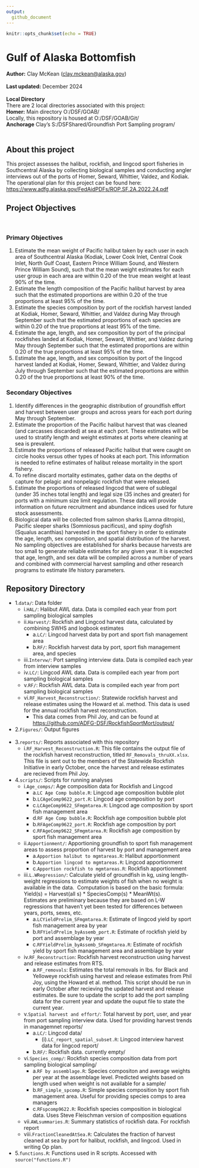 ```yaml
---
output:
  github_document
---
```

```r
knitr::opts_chunk$set(echo = TRUE)
```

# Gulf of Alaska Bottomfish
**Author:** Clay McKean (<clay.mckean@alaska.gov>)\
\
**Last updated:** December 2024\
\
**Local Directory** \
There are 2 local directories associated with this project:\
**Homer:** Main directory O:/DSF/GOAB/\
    Locally, this repository is housed at O:/DSF/GOAB/Git/\
**Anchorage** Clay's S:/DSFShared/Groundfish Port Sampling program/\
\

## About this project
This project assesses the halibut, rockfish, and lingcod sport fisheries in Southcentral Alaska by collecting biological
samples and conducting angler interviews out of the ports of Homer, Seward, Whittier, Valdez, and Kodiak.  
The operational plan for this project can be found here: <https://www.adfg.alaska.gov/FedAidPDFs/ROP.SF.2A.2022.24.pdf>
\

## Project Objectives
\

### Primary Objectives
1) Estimate the mean weight of Pacific halibut taken by each user in each area of Southcentral
Alaska (Kodiak, Lower Cook Inlet, Central Cook Inlet, North Gulf Coast, Eastern Prince
William Sound, and Western Prince William Sound), such that the mean weight estimates
for each user group in each area are within 0.20 of the true mean weight at least 90% of the
time.\
2) Estimate the length composition of the Pacific halibut harvest by area such that the
estimated proportions are within 0.20 of the true proportions at least 95% of the time.\
3) Estimate the species composition by port of the rockfish harvest landed at Kodiak, Homer,
Seward, Whittier, and Valdez during May through September such that the estimated
proportions of each species are within 0.20 of the true proportions at least 95% of the time.\
4) Estimate the age, length, and sex composition by port of the principal rockfishes landed at
Kodiak, Homer, Seward, Whittier, and Valdez during May through September such that
the estimated proportions are within 0.20 of the true proportions at least 95% of the time.\
5) Estimate the age, length, and sex composition by port of the lingcod harvest landed at
Kodiak, Homer, Seward, Whittier, and Valdez during July through September such that
the estimated proportions are within 0.20 of the true proportions at least 90% of the time.

### Secondary Objectives
1) Identify differences in the geographic distribution of groundfish effort and harvest between
user groups and across years for each port during May through September.\
2) Estimate the proportion of the Pacific halibut harvest that was cleaned (and carcasses
discarded) at sea at each port. These estimates will be used to stratify length and weight
estimates at ports where cleaning at sea is prevalent.\
3) Estimate the proportions of released Pacific halibut that were caught on circle hooks versus
other types of hooks at each port. This information is needed to refine estimates of halibut
release mortality in the sport fishery.\
4) To refine discard mortality estimates, gather data on the depths of capture for pelagic and
nonpelagic rockfish that were released.\
5) Estimate the proportions of released lingcod that were of sublegal (under 35 inches total
length) and legal size (35 inches and greater) for ports with a minimum size limit
regulation. These data will provide information on future recruitment and abundance
indices used for future stock assessments.\
6) Biological data will be collected from salmon sharks (Lamna ditropis), Pacific sleeper
sharks (Somniosus pacificus), and spiny dogfish (Squalus acanthias) harvested in the sport
fishery in order to estimate the age, length, sex composition, and spatial distribution of the
harvest. No sampling objectives are established for sharks because harvests are too small
to generate reliable estimates for any given year. It is expected that age, length, and sex
data will be compiled across a number of years and combined with commercial harvest
sampling and other research programs to estimate life history parameters.

## Repository Directory
- 1.`data/`: Data folder\
  - i.`HAL/`: Halibut AWL data. Data is compiled each year from port sampling biological samples\
  - ii.`Harvest/`: Rockfish and Lingcod harvest data, calculated by combining SWHS and logbook estimates\
      * a.`LC/`: Lingcod harvest data by port and sport fish management area\
      * b.`RF/`: Rockfish harvest data by port, sport fish management area, and species\
  - iii.`Intervw/`: Port sampling interview data. Data is compiled each year from interview samples\
  - iv.`LC/`: Lingcod AWL data. Data is compiled each year from port sampling biological samples\
  - v.`RF/`: Rockfish AWL data. Data is compiled each year from port sampling biological samples\
  - vi.`RF_Harvest_Reconstruction/`: Statewide rockfish harvest and release estimates using the Howard et al. method. This data is used for the annual rockfish harvest reconstruction.\       
    * This data comes from Phil Joy, and can be found at <https://github.com/ADFG-DSF/RockfishSportMort/output/>\
- 2.`Figures/`: Output figures\
\
- 3.`reports/`: Reports associated with this repository\
  - i.`RF_Harvest_Reconstruction.R`: This file contains the output file of the rockfish harvest reconstruction, titled `RF_Removals_thruXX.xlsx`. This file is sent out to the members of the Statewide Rockfish Initiative in early October, once the harvest and release estimates are recieved from Phil Joy.\
- 4.`scripts/`: Scripts for running analyses\
  - i.`Age_comps/`: Age composition data for Rockfish and Lingcod\
    * a.`LC Age Comp bubble.R`: Lingcod age composition bubble plot\
    * b.`LCAgeComp9622_port.R`: Lingcod age composition by port\
    * c.`LCAgeComp9622_SFmgmtarea.R`: Lingcod age composition by sport fish management area\
    * d.`RF Age Comp bubble.R`: Rockfish age composition bubble plot\
    * b.`RFAgeComp9622_port.R`: Rockfish age composition by port\
    * c.`RFAgeComp9622_SFmgmtarea.R`: Rockfish age composition by sport fish management area\
  - ii.`Apportionment/`: Apportioning groundfish to sport fish management areas to assess proportion of harvest by port and management area\
    * a.`Apportion halibut to mgmtareas.R`: Halibut apportionment\
    * b.`Apportion lingcod to mgmtareas.R`: Lingcod apportionment\
    * c.`Apportion rockfish to mgmtareas.R`: Rockfish apportionment\
  - iii.`L.WRegression/`: Calculate yield of groundfish in kg, using length-weight regressions to estimate weights of fish when no weight is available in the data.\ 
Computation is based on the basic formula: Yield(s) = Harvest(all s) * SpeciesComp(s) * MeanWt(s).\
Estimates are preliminary because they are based on L-W regressions that haven't yet been tested for differences between years, ports, sexes, etc.\
    * a.`LCYieldPrelim_SFmgmtarea.R`: Estimate of lingcod yield by sport fish management area by year\
    * b.`RFYieldPrelim_byAssemb_port.R`: Estimate of rockfish yield by port and assemblage by year\
    * c.`RFYieldPrelim_byAssemb_SFmgmtarea.R`: Estimate of rockfish yield by sport fish management area and assemblage by year\
  - iv.`RF_Reconstruction`: Rockfish harvest reconstruction using harvest and release estimates from RTS.\
      * a.`RF_removals`: Estimates the total removals in lbs. for Black and Yelloweye rockfish using harvest and release estimates from Phil Joy, using the Howard et al. method. This script should be run in early October after recieving the updated harvest and release estimates. Be sure to update the script to add the port sampling data for the current year and update the ouput file to state the current year.\
  - v.`Spatial harvest and effort/`: Total harvest by port, user, and year from port sampling interview data. Used for providing harvest trends in managemnet reports/
    * a.`LC/`: Lingcod data/
      + (i).`LC_report_spatial_subset.R`: Lingcod interview harvest data for lingcod report/
    * b.`RF/`: Rockfish data. currently empty/
  - vi.`Species_comp/`: Rockfish species composition data from port sampling biological sampling/
    * a.`RF by assemblage.R`: Species compositon and average weights per year at the assemblage level. Predicted weights based on length used when weight is not available for a sample/
    * b.`RF_simple_spcomp.R`: Simple species composition by sport fish management area. Useful for providing species comps to area managers\
    * c.`RFspcomp9622.R`: Rockfish species composition in biological data. Uses Steve Fleischman version of composition equations\
  - vii.`AWLsummaries.R`: Summary statistics of rockfish data. For rockfish report\
  - viii.`FractionCleanedAtSea.R`: Calculates the fraction of harvest cleaned at sea by port for halibut, rockfish, and lingcod. Used in writing Op plan.\
- 5.`functions.R`: Functions used in R scripts. Accessed with `source("functions.R")`\
    
  